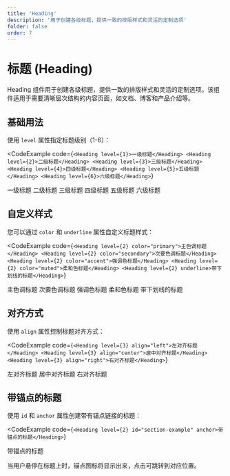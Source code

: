 ```yaml
---
title: 'Heading'
description: '用于创建各级标题，提供一致的排版样式和灵活的定制选项'
folder: false
order: 7
---
```



# 标题 (Heading)

Heading 组件用于创建各级标题，提供一致的排版样式和灵活的定制选项。该组件适用于需要清晰层次结构的内容页面，如文档、博客和产品介绍等。

## 基础用法

使用 `level` 属性指定标题级别（1-6）：

<CodeExample
  code={`<Heading level={1}>一级标题</Heading>
<Heading level={2}>二级标题</Heading>
<Heading level={3}>三级标题</Heading>
<Heading level={4}>四级标题</Heading>
<Heading level={5}>五级标题</Heading>
<Heading level={6}>六级标题</Heading>`}
>
  <Heading level={1}>一级标题</Heading>
  <Heading level={2}>二级标题</Heading>
  <Heading level={3}>三级标题</Heading>
  <Heading level={4}>四级标题</Heading>
  <Heading level={5}>五级标题</Heading>
  <Heading level={6}>六级标题</Heading>
</CodeExample>

## 自定义样式

您可以通过 `color` 和 `underline` 属性自定义标题样式：

<CodeExample
  code={`<Heading level={2} color="primary">主色调标题</Heading>
<Heading level={2} color="secondary">次要色调标题</Heading>
<Heading level={2} color="accent">强调色标题</Heading>
<Heading level={2} color="muted">柔和色标题</Heading>
<Heading level={2} underline>带下划线的标题</Heading>`}
>
  <Heading level={2} color="primary">主色调标题</Heading>
  <Heading level={2} color="secondary">次要色调标题</Heading>
  <Heading level={2} color="accent">强调色标题</Heading>
  <Heading level={2} color="muted">柔和色标题</Heading>
  <Heading level={2} underline>带下划线的标题</Heading>
</CodeExample>

## 对齐方式

使用 `align` 属性控制标题对齐方式：

<CodeExample
  code={`<Heading level={3} align="left">左对齐标题</Heading>
<Heading level={3} align="center">居中对齐标题</Heading>
<Heading level={3} align="right">右对齐标题</Heading>`}
>
  <Heading level={3} align="left">左对齐标题</Heading>
  <Heading level={3} align="center">居中对齐标题</Heading>
  <Heading level={3} align="right">右对齐标题</Heading>
</CodeExample>

## 带锚点的标题

使用 `id` 和 `anchor` 属性创建带有锚点链接的标题：

<CodeExample
  code={`<Heading level={2} id="section-example" anchor>带锚点的标题</Heading>`}
>
  <Heading level={2} id="section-example" anchor>带锚点的标题</Heading>
</CodeExample>

当用户悬停在标题上时，锚点图标将显示出来，点击可跳转到对应位置。
